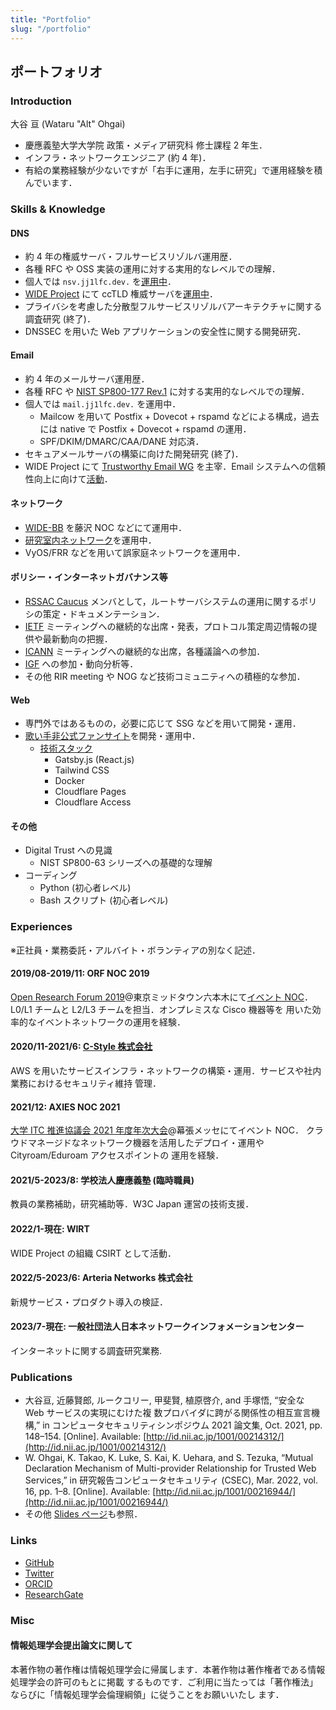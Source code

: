 ```yaml
---
title: "Portfolio"
slug: "/portfolio"
---
```


## ポートフォリオ

### Introduction

大谷 亘 (Wataru "Alt" Ohgai)

- 慶應義塾大学大学院 政策・メディア研究科 修士課程 2 年生．
- インフラ・ネットワークエンジニア (約 4 年)．
- 有給の業務経験が少ないですが「右手に運用，左手に研究」で運用経験を積んでいます．

### Skills & Knowledge

#### DNS

- 約 4 年の権威サーバ・フルサービスリゾルバ運用歴．
- 各種 RFC や OSS 実装の運用に対する実用的なレベルでの理解．
- 個人では `nsv.jj1lfc.dev.` を[運用中](https://slides.jj1lfc.dev/230507-jsnog-lt-1-alt)．
- [WIDE Project](https://www.wide.ad.jp/) にて ccTLD 権威サーバを[運用中](https://www.wide.ad.jp/About/report/pdf2021/usb/22_wide-memo-two-lbdns-ops-2021.pdf)．
- プライバシを考慮した分散型フルサービスリゾルバアーキテクチャに関する調査研究 (終了)．
- DNSSEC を用いた Web アプリケーションの安全性に関する開発研究．

#### Email

- 約 4 年のメールサーバ運用歴．
- 各種 RFC や [NIST SP800-177 Rev.1](https://nvlpubs.nist.gov/nistpubs/SpecialPublications/NIST.SP.800-177r1.pdf) に対する実用的なレベルでの理解．
- 個人では `mail.jj1lfc.dev.` を運用中．
  - Mailcow を用いて Postfix + Dovecot + rspamd などによる構成，過去には native で Postfix + Dovecot + rspamd の運用．
  - SPF/DKIM/DMARC/CAA/DANE 対応済．
- セキュアメールサーバの構築に向けた開発研究 (終了)．
- WIDE Project にて [Trustworthy Email WG](https://www.wide.ad.jp/Groups/index.html#22) を主宰．Email システムへの信頼性向上に向けて[活動](https://www.wide.ad.jp/About/report/pdf2021/usb/13_WIDE-report-2021-email-wg.pdf)．

#### ネットワーク

- [WIDE-BB](http://two.wide.ad.jp) を藤沢 NOC などにて運用中．
- [研究室内ネットワーク](https://rgroot.sfc.wide.ad.jp)を運用中．
- VyOS/FRR などを用いて誤家庭ネットワークを運用中．

#### ポリシー・インターネットガバナンス等

- [RSSAC Caucus](https://www.icann.org/groups/rssac-caucus) メンバとして，ルートサーバシステムの運用に関するポリシの策定・ドキュメンテーション．
- [IETF](https://ietf.org) ミーティングへの継続的な出席・発表，プロトコル策定周辺情報の提供や最新動向の把握．
- [ICANN](https://www.icann.org) ミーティングへの継続的な出席，各種議論への参加．
- [IGF](https://intgovforum.org) への参加・動向分析等．
- その他 RIR meeting や NOG など技術コミュニティへの積極的な参加．

#### Web

- 専門外ではあるものの，必要に応じて SSG などを用いて開発・運用．
- [歌い手非公式ファンサイト](https://raokun.fan)を開発・運用中．
  - [技術スタック](https://blog.jj1lfc.dev/posts/raokun-fan/)
    - Gatsby.js (React.js)
    - Tailwind CSS
    - Docker
    - Cloudflare Pages
    - Cloudflare Access

#### その他

- Digital Trust への見識
  - NIST SP800-63 シリーズへの基礎的な理解
- コーディング
  - Python (初心者レベル)
  - Bash スクリプト (初心者レベル)

### Experiences

※正社員・業務委託・アルバイト・ボランティアの別なく記述．

#### 2019/08-2019/11: ORF NOC 2019

[Open Research Forum 2019](https://orf.sfc.keio.ac.jp/2019/)@東京ミッドタウン六本木にて[イベント NOC](https://orf-noc.sfc.wide.ad.jp)．L0/L1 チームと L2/L3 チームを担当．オンプレミスな Cisco 機器等を 用いた効率的なイベントネットワークの運用を経験．

#### 2020/11-2021/6: [C-Style 株式会社](https://www.c-style.net/)

AWS を用いたサービスインフラ・ネットワークの構築・運用．サービスや社内業務におけるセキュリティ維持 管理．

#### 2021/12: AXIES NOC 2021

[大学 ITC 推進協議会 2021 年度年次大会](https://axies.jp/conf/axies2021/)@幕張メッセにてイベント NOC．
クラウドマネージドなネットワーク機器を活用したデプロイ・運用や Cityroam/Eduroam アクセスポイントの 運用を経験．

#### 2021/5-2023/8: 学校法人慶應義塾 (臨時職員)

教員の業務補助，研究補助等．W3C Japan 運営の技術支援．

#### 2022/1-現在: WIRT

WIDE Project の組織 CSIRT として活動．

#### 2022/5-2023/6: Arteria Networks 株式会社

新規サービス・プロダクト導入の検証．

#### 2023/7-現在: 一般社団法人日本ネットワークインフォメーションセンター

インターネットに関する調査研究業務.

### Publications

- 大谷亘, 近藤賢郎, ルークコリー, 甲斐賢, 植原啓介, and 手塚悟, “安全な Web サービスの実現にむけた複 数プロバイダに跨がる関係性の相互宣言機構,” in コンピュータセキュリティシンポジウム 2021 論文集, Oct. 2021, pp. 148–154. [Online]. Available: [http://id.nii.ac.jp/1001/00214312/](http://id.nii.ac.jp/1001/00214312/)
- W. Ohgai, K. Takao, K. Luke, S. Kai, K. Uehara, and S. Tezuka, “Mutual Declaration Mechanism of Multi-provider Relationship for Trusted Web Services,” in 研究報告コンピュータセキュリティ (CSEC), Mar. 2022, vol. 16, pp. 1–8. [Online]. Available: [http://id.nii.ac.jp/1001/00216944/](http://id.nii.ac.jp/1001/00216944/)
- その他 [Slides ページ](https://blog.jj1lfc.dev/slides)も参照．

### Links

- [GitHub](https://github.com/jj1lfc)
- [Twitter](https://twitter.com/jj1lfc)
- [ORCID](https://orcid.org/0000-0003-4243-3413)
- [ResearchGate](https://www.researchgate.net/profile/Wataru-Ohgai)

### Misc

#### 情報処理学会提出論文に関して

本著作物の著作権は情報処理学会に帰属します．本著作物は著作権者である情報処理学会の許可のもとに掲載 するものです．ご利用に当たっては「著作権法」ならびに「情報処理学会倫理綱領」に従うことをお願いいたし ます．
